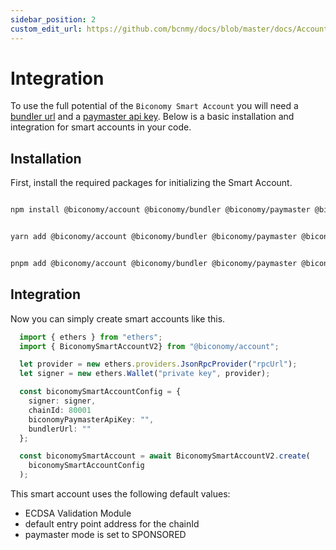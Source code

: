 ```yaml
---
sidebar_position: 2
custom_edit_url: https://github.com/bcnmy/docs/blob/master/docs/Account/integration.mdx
---
```


# Integration

To use the full potential of the `Biconomy Smart Account` you will need a [bundler url](/Bundler/integration) and a [paymaster api key](/category/paymaster). Below is a basic installation and integration for smart accounts in your code.

## Installation

First, install the required packages for initializing the Smart Account.


<Tabs>
<TabItem value="js" label="npm">

```bash

npm install @biconomy/account @biconomy/bundler @biconomy/paymaster @biconomy/common @biconomy/core-types @biconomy/modules

```

</TabItem>
<TabItem value="py" label="yarn">

```bash

yarn add @biconomy/account @biconomy/bundler @biconomy/paymaster @biconomy/common @biconomy/core-types @biconomy/modules

```

</TabItem>
<TabItem value="java" label="pnpm">

```bash

pnpm add @biconomy/account @biconomy/bundler @biconomy/paymaster @biconomy/common @biconomy/core-types @biconomy/modules

```

</TabItem>
</Tabs>

## Integration

Now you can simply create smart accounts like this.

```typescript
  import { ethers } from "ethers";	
  import { BiconomySmartAccountV2} from "@biconomy/account";

  let provider = new ethers.providers.JsonRpcProvider("rpcUrl");
  let signer = new ethers.Wallet("private key", provider);

  const biconomySmartAccountConfig = {
    signer: signer,
    chainId: 80001
    biconomyPaymasterApiKey: "",
    bundlerUrl: ""
  };

  const biconomySmartAccount = await BiconomySmartAccountV2.create(
    biconomySmartAccountConfig
  );
```
This smart account uses the following default values:
- ECDSA Validation Module
- default entry point address for the chainId
- paymaster mode is set to SPONSORED
